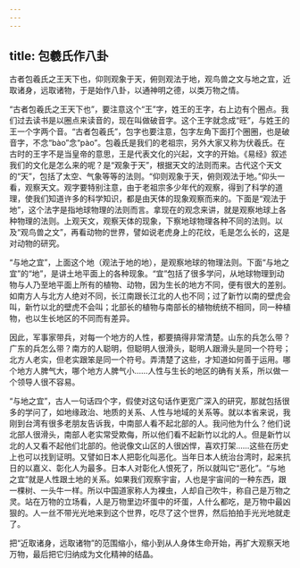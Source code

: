 ```yaml
---
---
---
```

title: 包羲氏作八卦
---




古者包羲氏之王天下也，仰则观象于天，俯则观法于地，观鸟兽之文与地之宜，近取诸身，远取诸物，于是始作八卦，以通神明之德，以类万物之情。

“古者包羲氏之王天下也”，要注意这个“王”字，姓王的王字，右上边有个圈点。我们过去读书是以圈点来读音的，现在叫做破音字。这个王字就念成“旺”，与姓王的王一个字两个音。“古者包羲氏”，包字也要注意，包字左角下面打个圈圈，也是破音字，不念“bào”念“pào”。包羲氏是我们的老祖宗，另外大家又称为伏羲氏。在古时的王字不是当皇帝的意思，王是代表文化的兴起，文字的开始。《易经》叙述我们的文化是怎么来的呢？是“观象于天”，根据天文的法则而来。古代这个天文的“天”，包括了太空、气象等等的法则。“仰则观象于天，俯则观法于地。”仰头一看，观察天文。观字要特别注意，由于老祖宗多少年代的观察，得到了科学的道理，使我们知道许多的科学知识，都是由天体的现象观察而来的。下面是“观法于地”，这个法字是指地球物理的法则而言。拿现在的观念来讲，就是观察地球上各种物理的法则。上观天文，观察天体的现象，下察地球物理各种不同的法则。以及“观鸟兽之文”，再看动物的世界，譬如说老虎身上的花纹，毛是怎么长的，这是对动物的研究。

“与地之宜”，上面这个地（观法于地的地），是观察地球的物理法则。下面“与地之宜”的“地”，是讲土地平面上的各种现象。“宜”包括了很多学问，从地球物理到动物与人乃至地平面上所有的植物、动物，因为生长的地方不同，便有很大的差别。如南方人与北方人绝对不同，长江南跟长江北的人也不同；过了新竹以南的壁虎会叫，新竹以北的壁虎不会叫；北部长的植物与南部长的植物统统不相同，同一种植物，也以生长地区的不同而有差异。

因此，军事家带兵，对每一个地方的人性，都要搞得非常清楚。山东的兵怎么带？广东的兵怎么带？南方的人聪明，但聪明人很滑头，聪明人跟滑头是同一个符号；北方人老实，但老实跟笨是同一个符号。弄清楚了这些，才知道如何善于运用。哪个地方人脾气大，哪个地方人脾气小……人性与生长的地区的确有关系，所以做一个领导人很不容易。

“与地之宜”，古人一句话四个字，假使对这句话作更宽广深入的研究，那就包括很多的学问了，如地缘政治、地质的关系、人性与地域的关系等。就以本省来说，我刚到台湾有很多老朋友告诉我，中南部人看不起北部的人。我问他为什么？他们说北部人很滑头，南部人老实常受欺侮，所以他们看不起新竹以北的人。但是新竹以北的人又看不起他们北部的。他说像文山区的人很凶悍，喜欢打架……这些在历史上也可以找到证明。又譬如日本人把彰化叫恶化。当年日本人统治台湾时，起来抗日的以嘉义、彰化人为最多。日本人对彰化人恨死了，所以就叫它“恶化”。“与地之宜”就是人性跟土地的关系。如果我们观察宇宙，人也是宇宙间的一种东西，跟一棵树、一头牛一样。所以中国道家称人为裸虫，人却自己吹牛，称自己是万物之灵。站在万物的立场看，人是万物里边坏蛋中的坏蛋，人什么都吃，是万物中最凶狠的。人一丝不带光光地来到这个世界，吃尽了这个世界，然后拍拍手光光地就走了。

把“近取诸身，远取诸物”的范围缩小，缩小到从人身体生命开始，再扩大观察天地万物，最后把它归纳成为文化精神的结晶。
